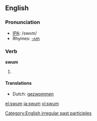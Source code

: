 ==English==

===Pronunciation===
*[[w:IPA|IPA]]: /swʌm/
*Rhymes: [[Rhymes:English:-ʌm|-ʌm]]

===Verb===
'''swum'''
# {{past participle of|''[[swim]]''}}

====Translations====
*Dutch: [[gezwommen]]

[[Category:English irregular past participles]]

[[el:swum]]
[[ja:swum]]
[[vi:swum]]